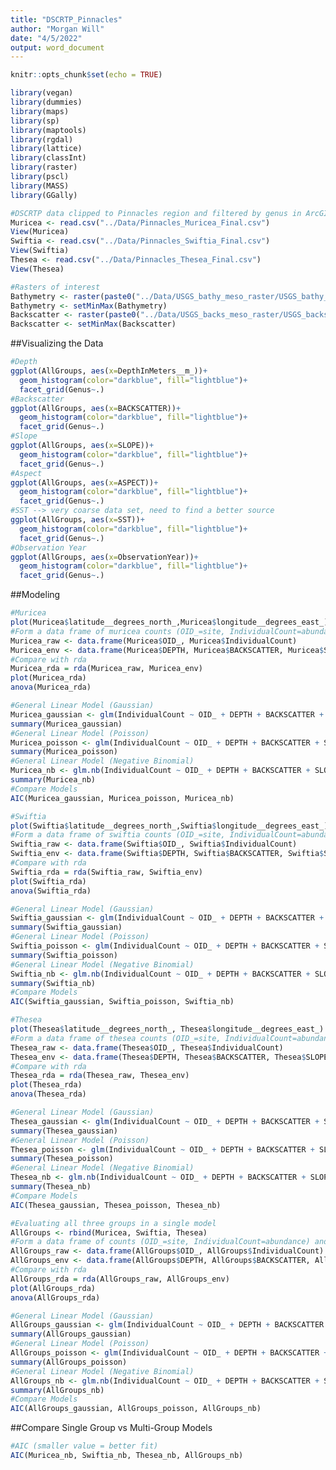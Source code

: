 ```yaml
---
title: "DSCRTP_Pinnacles"
author: "Morgan Will"
date: "4/5/2022"
output: word_document
---
```


```r
knitr::opts_chunk$set(echo = TRUE)
```

```r
library(vegan)
library(dummies)
library(maps)
library(sp)
library(maptools)
library(rgdal)
library(lattice)
library(classInt)
library(raster)
library(pscl)
library(MASS)
library(GGally)
```

```r
#DSCRTP data clipped to Pinnacles region and filtered by genus in ArcGIS. Imported here:
Muricea <- read.csv("../Data/Pinnacles_Muricea_Final.csv")
View(Muricea)
Swiftia <- read.csv("../Data/Pinnacles_Swiftia_Final.csv")
View(Swiftia)
Thesea <- read.csv("../Data/Pinnacles_Thesea_Final.csv")
View(Thesea)
```

```r
#Rasters of interest
Bathymetry <- raster(paste0("../Data/USGS_bathy_meso_raster/USGS_bathy_meso_raster.tif"))
Bathymetry <- setMinMax(Bathymetry)
Backscatter <- raster(paste0("../Data/USGS_backs_meso_raster/USGS_backs_meso_ras.tif"))
Backscatter <- setMinMax(Backscatter)
```

##Visualizing the Data

```r
#Depth
ggplot(AllGroups, aes(x=DepthInMeters__m_))+
  geom_histogram(color="darkblue", fill="lightblue")+
  facet_grid(Genus~.)
#Backscatter
ggplot(AllGroups, aes(x=BACKSCATTER))+
  geom_histogram(color="darkblue", fill="lightblue")+
  facet_grid(Genus~.)
#Slope
ggplot(AllGroups, aes(x=SLOPE))+
  geom_histogram(color="darkblue", fill="lightblue")+
  facet_grid(Genus~.)
#Aspect
ggplot(AllGroups, aes(x=ASPECT))+
  geom_histogram(color="darkblue", fill="lightblue")+
  facet_grid(Genus~.)
#SST --> very coarse data set, need to find a better source
ggplot(AllGroups, aes(x=SST))+
  geom_histogram(color="darkblue", fill="lightblue")+
  facet_grid(Genus~.)
#Observation Year
ggplot(AllGroups, aes(x=ObservationYear))+
  geom_histogram(color="darkblue", fill="lightblue")+
  facet_grid(Genus~.)
```


##Modeling

```r
#Muricea
plot(Muricea$latitude__degrees_north_,Muricea$longitude__degrees_east_)
#Form a data frame of muricea counts (OID_=site, IndividualCount=abundance) and envirmental data
Muricea_raw <- data.frame(Muricea$OID_, Muricea$IndividualCount)
Muricea_env <- data.frame(Muricea$DEPTH, Muricea$BACKSCATTER, Muricea$SLOPE, Muricea$ASPECT, Muricea$SST, Muricea$ObservationYear)
#Compare with rda
Muricea_rda = rda(Muricea_raw, Muricea_env)
plot(Muricea_rda)
anova(Muricea_rda)

#General Linear Model (Gaussian)
Muricea_gaussian <- glm(IndividualCount ~ OID_ + DEPTH + BACKSCATTER + SLOPE + ASPECT + SST + ObservationYear, data=Muricea, family=gaussian)
summary(Muricea_gaussian)
#General Linear Model (Poisson)
Muricea_poisson <- glm(IndividualCount ~ OID_ + DEPTH + BACKSCATTER + SLOPE + ASPECT + SST + ObservationYear, data=Muricea, family=poisson)
summary(Muricea_poisson)
#General Linear Model (Negative Binomial)
Muricea_nb <- glm.nb(IndividualCount ~ OID_ + DEPTH + BACKSCATTER + SLOPE + ASPECT + SST + ObservationYear, data=Muricea)
summary(Muricea_nb)
#Compare Models
AIC(Muricea_gaussian, Muricea_poisson, Muricea_nb)
```


```r
#Swiftia
plot(Swiftia$latitude__degrees_north_,Swiftia$longitude__degrees_east_)
#Form a data frame of swiftia counts (OID_=site, IndividualCount=abundance) and envirmental data
Swiftia_raw <- data.frame(Swiftia$OID_, Swiftia$IndividualCount)
Swiftia_env <- data.frame(Swiftia$DEPTH, Swiftia$BACKSCATTER, Swiftia$SLOPE, Swiftia$ASPECT, Swiftia$SST, Swiftia$ObservationYear)
#Compare with rda
Swiftia_rda = rda(Swiftia_raw, Swiftia_env)
plot(Swiftia_rda)
anova(Swiftia_rda)

#General Linear Model (Gaussian)
Swiftia_gaussian <- glm(IndividualCount ~ OID_ + DEPTH + BACKSCATTER + SLOPE + ASPECT + SST + ObservationYear, data=Swiftia, family=gaussian)
summary(Swiftia_gaussian)
#General Linear Model (Poisson)
Swiftia_poisson <- glm(IndividualCount ~ OID_ + DEPTH + BACKSCATTER + SLOPE + ASPECT + SST + ObservationYear, data=Swiftia, family=poisson)
summary(Swiftia_poisson)
#General Linear Model (Negative Binomial)
Swiftia_nb <- glm.nb(IndividualCount ~ OID_ + DEPTH + BACKSCATTER + SLOPE + ASPECT + SST + ObservationYear, data=Swiftia)
summary(Swiftia_nb)
#Compare Models
AIC(Swiftia_gaussian, Swiftia_poisson, Swiftia_nb)
```

```r
#Thesea
plot(Thesea$latitude__degrees_north_, Thesea$longitude__degrees_east_)
#Form a data frame of thesea counts (OID_=site, IndividualCount=abundance) and envirmental data
Thesea_raw <- data.frame(Thesea$OID_, Thesea$IndividualCount)
Thesea_env <- data.frame(Thesea$DEPTH, Thesea$BACKSCATTER, Thesea$SLOPE, Thesea$ASPECT, Thesea$SST, Thesea$ObservationYear)
#Compare with rda
Thesea_rda = rda(Thesea_raw, Thesea_env)
plot(Thesea_rda)
anova(Thesea_rda)

#General Linear Model (Gaussian)
Thesea_gaussian <- glm(IndividualCount ~ OID_ + DEPTH + BACKSCATTER + SLOPE + ASPECT + SST + ObservationYear, data=Thesea, family=gaussian)
summary(Thesea_gaussian)
#General Linear Model (Poisson)
Thesea_poisson <- glm(IndividualCount ~ OID_ + DEPTH + BACKSCATTER + SLOPE + ASPECT + SST + ObservationYear, data=Thesea, family=poisson)
summary(Thesea_poisson)
#General Linear Model (Negative Binomial)
Thesea_nb <- glm.nb(IndividualCount ~ OID_ + DEPTH + BACKSCATTER + SLOPE + ASPECT + SST + ObservationYear, data=Thesea)
summary(Thesea_nb)
#Compare Models
AIC(Thesea_gaussian, Thesea_poisson, Thesea_nb)

```
```r
#Evaluating all three groups in a single model
AllGroups <- rbind(Muricea, Swiftia, Thesea)
#Form a data frame of counts (OID_=site, IndividualCount=abundance) and environmental data
AllGroups_raw <- data.frame(AllGroups$OID_, AllGroups$IndividualCount)
AllGroups_env <- data.frame(AllGroups$DEPTH, AllGroups$BACKSCATTER, AllGroups$SLOPE, AllGroups$ASPECT, AllGroups$SST, AllGroups$ObservationYear)
#Compare with rda
AllGroups_rda = rda(AllGroups_raw, AllGroups_env)
plot(AllGroups_rda)
anova(AllGroups_rda)

#General Linear Model (Gaussian)
AllGroups_gaussian <- glm(IndividualCount ~ OID_ + DEPTH + BACKSCATTER + SLOPE + ASPECT + SST + ObservationYear, data=AllGroups, family=gaussian)
summary(AllGroups_gaussian)
#General Linear Model (Poisson)
AllGroups_poisson <- glm(IndividualCount ~ OID_ + DEPTH + BACKSCATTER + SLOPE + ASPECT + SST + ObservationYear, data=AllGroups, family=poisson)
summary(AllGroups_poisson)
#General Linear Model (Negative Binomial)
AllGroups_nb <- glm.nb(IndividualCount ~ OID_ + DEPTH + BACKSCATTER + SLOPE + ASPECT + SST + ObservationYear, data=AllGroups)
summary(AllGroups_nb)
#Compare Models
AIC(AllGroups_gaussian, AllGroups_poisson, AllGroups_nb)
```

##Compare Single Group vs Multi-Group Models

```r
#AIC (smaller value = better fit)
AIC(Muricea_nb, Swiftia_nb, Thesea_nb, AllGroups_nb)
```

